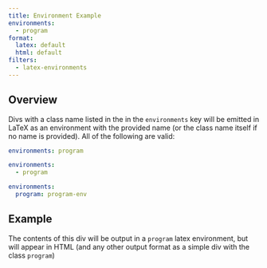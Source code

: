 ```yaml
---
title: Environment Example
environments: 
  - program
format:
  latex: default
  html: default
filters:
  - latex-environments
---
```


## Overview

Divs with a class name listed in the in the `environments` key will be emitted in LaTeX as an environment with the provided name (or the class name itself if no name is provided). All of the following are valid:

```yaml
environments: program
```

```yaml
environments:
  - program
```

```yaml
environments:
  program: program-env
```

## Example

:::{.program}
The contents of this div will be output in a `program`
latex environment, but will appear in HTML (and any other output format as a simple div with the class `program`)
:::
